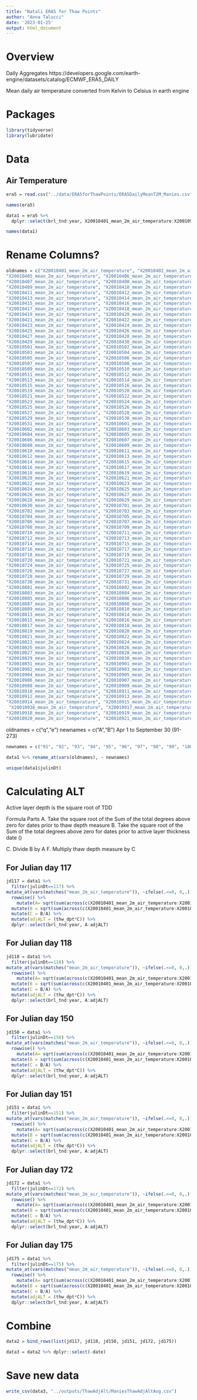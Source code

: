 ```yaml
---
title: "Natali ERA5 for Thaw Points"
author: "Anna Talucci"
date: '2023-01-25'
output: html_document
---
```




# Overview

Daily Aggregates https://developers.google.com/earth-engine/datasets/catalog/ECMWF_ERA5_DAILY

Mean daily air temperature converted from Kelvin to Celsius in earth engine

# Packages
```r
library(tidyverse)
library(lubridate)
```

# Data 

## Air Temperature
```r
era5 = read.csv("../data/ERA5forThawPoints/ERA5DailyMeanT2M_Manies.csv")
```

```r
names(era5)
```

```r
data1 = era5 %>% 
  dplyr::select(brl_tnd:year, X20010401_mean_2m_air_temperature:X20010930_mean_2m_air_temperature)
```

```r
names(data1)
```
# Rename Columns?

```r
oldnames = c("X20010401_mean_2m_air_temperature", "X20010402_mean_2m_air_temperature", "X20010403_mean_2m_air_temperature", "X20010404_mean_2m_air_temperature",
"X20010405_mean_2m_air_temperature", "X20010406_mean_2m_air_temperature",
"X20010407_mean_2m_air_temperature", "X20010408_mean_2m_air_temperature",
"X20010409_mean_2m_air_temperature", "X20010410_mean_2m_air_temperature",
"X20010411_mean_2m_air_temperature", "X20010412_mean_2m_air_temperature",
"X20010413_mean_2m_air_temperature", "X20010414_mean_2m_air_temperature",
"X20010415_mean_2m_air_temperature", "X20010416_mean_2m_air_temperature",
"X20010417_mean_2m_air_temperature", "X20010418_mean_2m_air_temperature",
"X20010419_mean_2m_air_temperature", "X20010420_mean_2m_air_temperature",
"X20010421_mean_2m_air_temperature", "X20010422_mean_2m_air_temperature",
"X20010423_mean_2m_air_temperature", "X20010424_mean_2m_air_temperature",
"X20010425_mean_2m_air_temperature", "X20010426_mean_2m_air_temperature",
"X20010427_mean_2m_air_temperature", "X20010428_mean_2m_air_temperature",
"X20010429_mean_2m_air_temperature", "X20010430_mean_2m_air_temperature",
"X20010501_mean_2m_air_temperature", "X20010502_mean_2m_air_temperature",
"X20010503_mean_2m_air_temperature", "X20010504_mean_2m_air_temperature",
"X20010505_mean_2m_air_temperature", "X20010506_mean_2m_air_temperature",
"X20010507_mean_2m_air_temperature", "X20010508_mean_2m_air_temperature",
"X20010509_mean_2m_air_temperature", "X20010510_mean_2m_air_temperature",
"X20010511_mean_2m_air_temperature", "X20010512_mean_2m_air_temperature",
"X20010513_mean_2m_air_temperature", "X20010514_mean_2m_air_temperature",
"X20010515_mean_2m_air_temperature", "X20010516_mean_2m_air_temperature", "X20010517_mean_2m_air_temperature", "X20010518_mean_2m_air_temperature",
"X20010519_mean_2m_air_temperature", "X20010520_mean_2m_air_temperature",
"X20010521_mean_2m_air_temperature", "X20010522_mean_2m_air_temperature",
"X20010523_mean_2m_air_temperature", "X20010524_mean_2m_air_temperature",
"X20010525_mean_2m_air_temperature", "X20010526_mean_2m_air_temperature",
"X20010527_mean_2m_air_temperature", "X20010528_mean_2m_air_temperature",
"X20010529_mean_2m_air_temperature", "X20010530_mean_2m_air_temperature",
"X20010531_mean_2m_air_temperature", "X20010601_mean_2m_air_temperature",
"X20010602_mean_2m_air_temperature", "X20010603_mean_2m_air_temperature",
"X20010604_mean_2m_air_temperature", "X20010605_mean_2m_air_temperature",
"X20010606_mean_2m_air_temperature", "X20010607_mean_2m_air_temperature",
"X20010608_mean_2m_air_temperature", "X20010609_mean_2m_air_temperature",
"X20010610_mean_2m_air_temperature", "X20010611_mean_2m_air_temperature",
"X20010612_mean_2m_air_temperature", "X20010613_mean_2m_air_temperature",
"X20010614_mean_2m_air_temperature", "X20010615_mean_2m_air_temperature",
"X20010616_mean_2m_air_temperature", "X20010617_mean_2m_air_temperature",
"X20010618_mean_2m_air_temperature", "X20010619_mean_2m_air_temperature",
"X20010620_mean_2m_air_temperature", "X20010621_mean_2m_air_temperature",
"X20010622_mean_2m_air_temperature", "X20010623_mean_2m_air_temperature",
"X20010624_mean_2m_air_temperature", "X20010625_mean_2m_air_temperature",
"X20010626_mean_2m_air_temperature", "X20010627_mean_2m_air_temperature",
"X20010628_mean_2m_air_temperature", "X20010629_mean_2m_air_temperature",
"X20010630_mean_2m_air_temperature", "X20010701_mean_2m_air_temperature",
"X20010702_mean_2m_air_temperature", "X20010703_mean_2m_air_temperature",
"X20010704_mean_2m_air_temperature", "X20010705_mean_2m_air_temperature",
"X20010706_mean_2m_air_temperature", "X20010707_mean_2m_air_temperature",
"X20010708_mean_2m_air_temperature", "X20010709_mean_2m_air_temperature",
"X20010710_mean_2m_air_temperature", "X20010711_mean_2m_air_temperature",
"X20010712_mean_2m_air_temperature", "X20010713_mean_2m_air_temperature",
"X20010714_mean_2m_air_temperature", "X20010715_mean_2m_air_temperature",
"X20010716_mean_2m_air_temperature", "X20010717_mean_2m_air_temperature",
"X20010718_mean_2m_air_temperature", "X20010719_mean_2m_air_temperature",
"X20010720_mean_2m_air_temperature", "X20010721_mean_2m_air_temperature",  "X20010722_mean_2m_air_temperature", "X20010723_mean_2m_air_temperature",
"X20010724_mean_2m_air_temperature", "X20010725_mean_2m_air_temperature",
"X20010726_mean_2m_air_temperature", "X20010727_mean_2m_air_temperature",
"X20010728_mean_2m_air_temperature", "X20010729_mean_2m_air_temperature",
"X20010730_mean_2m_air_temperature", "X20010731_mean_2m_air_temperature",
"X20010801_mean_2m_air_temperature", "X20010802_mean_2m_air_temperature",
"X20010803_mean_2m_air_temperature", "X20010804_mean_2m_air_temperature",
"X20010805_mean_2m_air_temperature", "X20010806_mean_2m_air_temperature",
"X20010807_mean_2m_air_temperature", "X20010808_mean_2m_air_temperature",
"X20010809_mean_2m_air_temperature", "X20010810_mean_2m_air_temperature", "X20010811_mean_2m_air_temperature", "X20010812_mean_2m_air_temperature",
"X20010813_mean_2m_air_temperature", "X20010814_mean_2m_air_temperature",
"X20010815_mean_2m_air_temperature", "X20010816_mean_2m_air_temperature",
"X20010817_mean_2m_air_temperature", "X20010818_mean_2m_air_temperature",
"X20010819_mean_2m_air_temperature", "X20010820_mean_2m_air_temperature",
"X20010821_mean_2m_air_temperature", "X20010822_mean_2m_air_temperature",
"X20010823_mean_2m_air_temperature", "X20010824_mean_2m_air_temperature",
"X20010825_mean_2m_air_temperature", "X20010826_mean_2m_air_temperature",
"X20010827_mean_2m_air_temperature", "X20010828_mean_2m_air_temperature",
"X20010829_mean_2m_air_temperature", "X20010830_mean_2m_air_temperature",
"X20010831_mean_2m_air_temperature", "X20010901_mean_2m_air_temperature",
"X20010902_mean_2m_air_temperature", "X20010903_mean_2m_air_temperature",
"X20010904_mean_2m_air_temperature", "X20010905_mean_2m_air_temperature",
"X20010906_mean_2m_air_temperature", "X20010907_mean_2m_air_temperature",
"X20010908_mean_2m_air_temperature", "X20010909_mean_2m_air_temperature",
"X20010910_mean_2m_air_temperature", "X20010911_mean_2m_air_temperature",
"X20010912_mean_2m_air_temperature", "X20010913_mean_2m_air_temperature",
"X20010914_mean_2m_air_temperature", "X20010915_mean_2m_air_temperature",
 "X20010916_mean_2m_air_temperature", "X20010917_mean_2m_air_temperature",
"X20010918_mean_2m_air_temperature", "X20010919_mean_2m_air_temperature",
"X20010920_mean_2m_air_temperature", "X20010921_mean_2m_air_temperature", "X20010922_mean_2m_air_temperature", "X20010923_mean_2m_air_temperature",  "X20010924_mean_2m_air_temperature", "X20010925_mean_2m_air_temperature", "X20010926_mean_2m_air_temperature", "X20010927_mean_2m_air_temperature", "X20010928_mean_2m_air_temperature", "X20010929_mean_2m_air_temperature", "X20010930_mean_2m_air_temperature")
```
oldnames = c("q","e")
newnames = c("A","B")
Apr 1  to September 30 (91-273)
```r
newnames = c("91", "92", "93", "94", "95", "96", "97", "98", "99", "100", "101", "102", "103", "104", "105", "106", "107", "108", "109", "110", "111", "112", "113", "114", "115", "116", "117", "118", "119", "120", "121", "122", "123", "124", "125", "126", "127", "128", "129", "130", "131", "132", "133", "134", "135", "136", "137", "138", "139", "140", "141", "142", "143", "144", "145", "146", "147", "148", "149", "150", "151", "152", "153", "154", "155", "156", "157", "158", "159", "160", "161", "162", "163", "164", "165", "166", "167", "168", "169", "170", "171", "172", "173", "174", "175", "176", "177", "178", "179", "180", "181", "182", "183", "184", "185", "186", "187", "188", "189", "190", "191", "192", "193", "194", "195", "196", "197", "198", "199", "200","201", "202", "203", "204", "205", "206", "207", "208", "209", "210", "211", "212", "213", "214", "215", "216", "217", "218", "219", "220", "221", "222", "223", "224", "225", "226", "227", "228", "229", "230", "231", "232", "233", "234", "235", "236", "237", "238", "239", "240", "241", "242", "243", "244", "245", "246", "247", "248", "249", "250", "251", "252", "253", "254", "255", "256", "257", "258", "259", "260", "261", "262", "263", "264", "265", "266", "267", "268", "269", "270", "271", "272", "273")
```

```r
data1 %>% rename_at(vars(oldnames), ~ newnames)
```

```r
unique(data1$julinDt)
```
# Calculating ALT
Active layer depth is the square root of TDD
 
Formula Parts 
A. Take the square root of the Sum of the total degrees above zero for dates prior to thaw depth measure
B. Take the square root of the Sum of the total degrees above zero for dates prior to active layer thickness date ()

C. Divide B by A
F. Multiply thaw depth measure by C

## For Julian day 117
```r
jd117 = data1 %>%
  filter(julinDt==117) %>%
mutate_at(vars(matches("mean_2m_air_temperature")), ~ifelse(.<=0, 0,.)) %>% 
  rowwise() %>% 
    mutate(A= sqrt(sum(across(c(X20010401_mean_2m_air_temperature:X20010427_mean_2m_air_temperature))))) %>%
  mutate(B = sqrt(sum(across(c(X20010401_mean_2m_air_temperature:X20010830_mean_2m_air_temperature))))) %>%
  mutate(C = B/A) %>%
  mutate(adjALT = (thw_dpt*C)) %>%
  dplyr::select(brl_tnd:year, A:adjALT)
```

## For Julian day 118
```r
jd118 = data1 %>%
  filter(julinDt==118) %>%
mutate_at(vars(matches("mean_2m_air_temperature")), ~ifelse(.<=0, 0,.)) %>% 
  rowwise() %>% 
    mutate(A= sqrt(sum(across(c(X20010401_mean_2m_air_temperature:X20010428_mean_2m_air_temperature))))) %>%
  mutate(B = sqrt(sum(across(c(X20010401_mean_2m_air_temperature:X20010830_mean_2m_air_temperature))))) %>%
  mutate(C = B/A) %>%
  mutate(adjALT = (thw_dpt*C)) %>%
  dplyr::select(brl_tnd:year, A:adjALT)
```

## For Julian day 150
```r
jd150 = data1 %>%
  filter(julinDt==150) %>%
mutate_at(vars(matches("mean_2m_air_temperature")), ~ifelse(.<=0, 0,.)) %>% 
  rowwise() %>% 
    mutate(A= sqrt(sum(across(c(X20010401_mean_2m_air_temperature:X20010530_mean_2m_air_temperature))))) %>%
  mutate(B = sqrt(sum(across(c(X20010401_mean_2m_air_temperature:X20010830_mean_2m_air_temperature))))) %>%
  mutate(C = B/A) %>%
  mutate(adjALT = (thw_dpt*C)) %>%
  dplyr::select(brl_tnd:year, A:adjALT)
```

## For Julian day 151
```r
jd151 = data1 %>%
  filter(julinDt==151) %>%
mutate_at(vars(matches("mean_2m_air_temperature")), ~ifelse(.<=0, 0,.)) %>% 
  rowwise() %>% 
    mutate(A= sqrt(sum(across(c(X20010401_mean_2m_air_temperature:X20010531_mean_2m_air_temperature))))) %>%
  mutate(B = sqrt(sum(across(c(X20010401_mean_2m_air_temperature:X20010830_mean_2m_air_temperature))))) %>%
  mutate(C = B/A) %>%
  mutate(adjALT = (thw_dpt*C)) %>%
  dplyr::select(brl_tnd:year, A:adjALT)
```


## For Julian day 172
```r
jd172 = data1 %>%
  filter(julinDt==172) %>%
mutate_at(vars(matches("mean_2m_air_temperature")), ~ifelse(.<=0, 0,.)) %>% 
  rowwise() %>% 
    mutate(A= sqrt(sum(across(c(X20010401_mean_2m_air_temperature:X20010621_mean_2m_air_temperature))))) %>%
  mutate(B = sqrt(sum(across(c(X20010401_mean_2m_air_temperature:X20010830_mean_2m_air_temperature))))) %>%
  mutate(C = B/A) %>%
  mutate(adjALT = (thw_dpt*C)) %>%
  dplyr::select(brl_tnd:year, A:adjALT)
```

## For Julian day 175
```r
jd175 = data1 %>%
  filter(julinDt==175) %>%
mutate_at(vars(matches("mean_2m_air_temperature")), ~ifelse(.<=0, 0,.)) %>% 
  rowwise() %>% 
    mutate(A= sqrt(sum(across(c(X20010401_mean_2m_air_temperature:X20010624_mean_2m_air_temperature))))) %>%
  mutate(B = sqrt(sum(across(c(X20010401_mean_2m_air_temperature:X20010830_mean_2m_air_temperature))))) %>%
  mutate(C = B/A) %>%
  mutate(adjALT = (thw_dpt*C)) %>%
  dplyr::select(brl_tnd:year, A:adjALT)
```

# Combine
```r
data2 = bind_rows(list(jd117, jd118, jd150, jd151, jd172, jd175))
```

```r
data3 = data2 %>% dplyr::select(-date)
```

# Save new data
```r
write_csv(data3, "../outputs/ThawAdjAlt/ManiesThawAdjAltAug.csv")
```